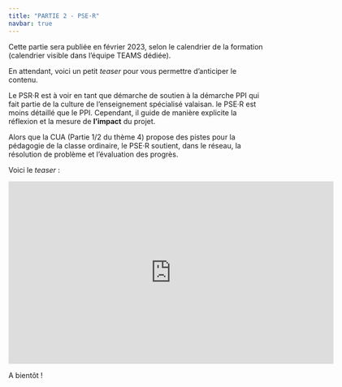 ```yaml
---
title: "PARTIE 2 - PSE·R"
navbar: true
---
```


Cette partie sera publiée en février 2023, selon le calendrier de la formation (calendrier visible dans l'équipe TEAMS dédiée).

En attendant, voici un petit *teaser* pour vous permettre d'anticiper le contenu.

Le PSR·R est à voir en tant que démarche de soutien à la démarche PPI qui fait partie de la culture de l'enseignement spécialisé valaisan. le PSE·R est moins détaillé que le PPI. Cependant, il guide de manière explicite la réflexion et la mesure de **l'impact** du projet.

Alors que la CUA (Partie 1/2 du thème 4) propose des pistes pour la pédagogie de la classe ordinaire, le PSE·R soutient, dans le réseau, la résolution de problème et l'évaluation des progrès.

Voici le *teaser* : 

<iframe width="640" height="360" src="https://tube.switch.ch/embed/ey3PZxcDkD" frameborder="0" allow="fullscreen" allowfullscreen></iframe>
A bientôt !